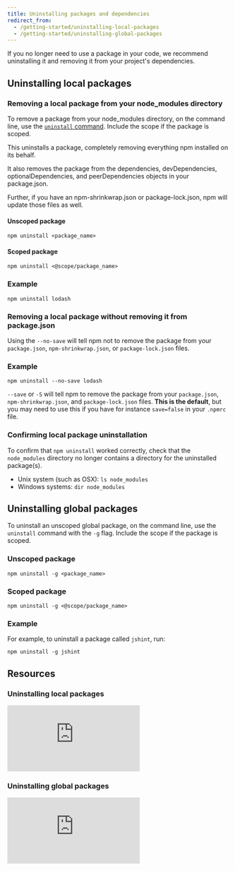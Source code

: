 ```yaml
---
title: Uninstalling packages and dependencies
redirect_from:
  - /getting-started/uninstalling-local-packages
  - /getting-started/uninstalling-global-packages
---
```


If you no longer need to use a package in your code, we recommend uninstalling it and removing it from your project's dependencies.

## Uninstalling local packages

### Removing a local package from your node_modules directory

To remove a package from your node_modules directory, on the command line, use the [`uninstall` command][cli-uninstall]. Include the scope if the package is scoped.

This uninstalls a package, completely removing everything npm installed on its behalf.

It also removes the package from the dependencies, devDependencies, optionalDependencies, and peerDependencies objects in your package.json.

Further, if you have an npm-shrinkwrap.json or package-lock.json, npm will update those files as well.

#### Unscoped package

```
npm uninstall <package_name>

```

#### Scoped package

```
npm uninstall <@scope/package_name>
```

### Example

```
npm uninstall lodash
```

### Removing a local package without removing it from package.json

Using the `--no-save` will tell npm not to remove the package from your `package.json`, `npm-shrinkwrap.json`, or `package-lock.json` files.

### Example

```
npm uninstall --no-save lodash
```

<Note>

`--save` or `-S` will tell npm to remove the package from your `package.json`, `npm-shrinkwrap.json`, and `package-lock.json` files. **This is the default**, but you may need to use this if you have for instance `save=false` in your `.npmrc` file.

</Note>

### Confirming local package uninstallation

To confirm that `npm uninstall` worked correctly, check that the `node_modules` directory no longer contains a directory for the uninstalled package(s).

- Unix system (such as OSX): `ls node_modules`
- Windows systems: `dir node_modules`

## Uninstalling global packages

To uninstall an unscoped global package, on the command line, use the `uninstall` command with the `-g` flag. Include the scope if the package is scoped.

### Unscoped package

```
npm uninstall -g <package_name>
```

### Scoped package

```
npm uninstall -g <@scope/package_name>
```

### Example

For example, to uninstall a package called `jshint`, run:

```
npm uninstall -g jshint
```

## Resources

### Uninstalling local packages

<iframe src="https://www.youtube.com/embed/Z-BpYj6cSoQ" frameborder="0" allowfullscreen></iframe>

### Uninstalling global packages

<iframe src="https://www.youtube.com/embed/XbvjZxUZJGg" frameborder="0" allowfullscreen></iframe>


[cli-uninstall]: /cli/uninstall
